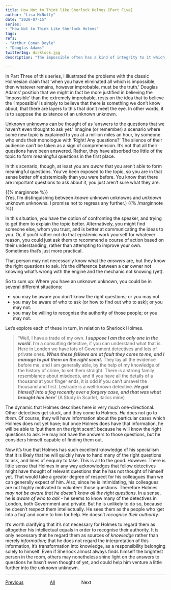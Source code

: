 ```yaml
---
title: How Not to Think like Sherlock Holmes [Part Five]
author: "Lisa McNulty"  
date: "2020-07-15"  
series:  
- "How Not to Think Like Sherlock Holmes"
tags:
refs:  
- "Arthur Conan Doyle"
- "Douglas Adams"
twitterImg: dirklock.jpg
description: "The impossible often has a kind of integrity to it which the merely improbable lacks."

---
```




In Part Three of this series, I illustrated the problems with the classic Holmesian claim that ‘when you have eliminated all which is impossible, then whatever remains, however improbable, must be the truth.’ Douglas Adams' position that we might in fact be more justified in believing the ‘impossible’ than the extremely improbable, rests on the idea that to believe the ‘impossible’ is simply to believe that there is something we don’t know about, that there are layers to this that don’t meet the eye. In other words, it is to suppose the existence of an unknown unknown. 

[Unknown unknowns](/2020/06/18/unknown-knowns/) can be thought of as ‘answers to the questions that we haven’t even thought to ask yet.’ Imagine (or remember) a scenario where some new topic is explained to you at a million miles an hour, by someone who ends their monologue with ‘Right! Any questions?’ The silence of their audience can’t be taken as a sign of comprehension. It’s not that all their questions have been answered. Rather, they have absorbed too little of the topic to form meaningful questions in the first place. 

In this scenario, though, at least you are _aware_ that you aren’t able to form meaningful questions. You’ve been exposed to the topic, so you are in that sense better off epistemically than you were before. You know that there are important questions to ask about it, you just aren’t sure what they are. 

{{% marginnote %}}    
(Yes, I’m distinguishing between _known_ unknown unknowns and _unknown_ unknown unknowns. I promise not to regress any further.) 
{{% /marginnote %}}

In this situation, you have the option of confronting the speaker, and trying to get them to explain the topic better. Alternatively, you might find someone else, whom you trust, and is better at communicating the ideas to you. Or, if you’d rather not do that epistemic work yourself for whatever reason, you could just ask them to recommend a course of action based on their understanding, rather than attempting to improve your own. Sometimes that’s just more practical. 

That person may not necessarily know what the _answers_ are, but they know the right questions to ask. It’s the difference between a car owner not knowing what’s wrong with the engine and the mechanic not knowing (yet). 

So to sum up: Where you have an unknown unknown, you could be in several different situations:



*   you may be aware you don’t know the right questions; or you may not. 
*   you may be aware of who to ask (or how to find out who to ask); or you may not.
*   you may be willing to recognise the authority of those people; or you may not.

Let’s explore each of these in turn, in relation to Sherlock Holmes.  


>“Well, I have a trade of my own. **_I suppose I am the only one in the world_**. I'm a consulting detective, if you can understand what that is. Here in London we have lots of Government detectives and lots of private ones. **_When these fellows are at fault they come to me, and I manage to put them on the right scent._** They lay all the evidence before me, and I am generally able, by the help of my knowledge of the history of crime, to set them straight. There is a strong family resemblance about misdeeds, and if you have all the details of a thousand at your finger ends, it is odd if you can't unravel the thousand and first. Lestrade is a well-known detective. **_He got himself into a fog recently over a forgery case, and that was what brought him here’_** (A Study in Scarlet, italics mine)

The dynamic that Holmes describes here is very much one-directional. Other detectives get stuck, and they come to Holmes. _He_ does not go to _them_. Of course, they will have information about the particular cases which Holmes does not yet have; but once Holmes does have that information, he will be able to ‘put them on the right scent’; because he will know the right questions to ask. He may not have the answers to those questions, but he considers himself capable of finding them out.

Now it’s true that Holmes has such excellent knowledge of his specialism that it is likely that he will quickly have to hand many of the right questions to ask, and lines of enquiry to take. This is all to the good. However. There is little sense that Holmes in any way acknowledges that fellow detectives might have thought of relevant questions that he has not thought of himself yet. That would take a greater degree of respect for his colleagues than we can generally expect of him. Also, since he is intimidating, his colleagues are not highly motivated to volunteer those questions. Therefore Holmes _may not be aware that he doesn’t know all the right questions_. In a sense, he is _aware of who to ask_ - he seems to know many of the detectives in London, both Government and private. But he is unlikely to do so, because he doesn’t respect them intellectually. He sees them as the people who ‘get into a fog’ and come to him for help. He doesn’t _recognise their authority_. 

It’s worth clarifying that it’s not necessary for Holmes to regard them as altogether his intellectual equals in order to recognise their authority. It is only necessary that he regard them as sources of _knowledge_ rather than merely _information_; that he does not regard the interpretation of this information, it’s transformation into knowledge, as a responsibility belonging solely to himself. Even if Sherlock almost always finds himself the brightest person in the room, others may nonetheless shine light on the answers to questions he hasn’t even thought of yet, and could help him venture a little further into the unknown unknown. 

---

[Previous](/2020/06/14/how-not-to-think-like-sherlock-holmes-part-four/) &nbsp; &nbsp; &nbsp; &nbsp; &nbsp;  &nbsp; &nbsp; &nbsp; &nbsp; &nbsp; [All](/series/how-not-to-think-like-sherlock-holmes/)  &nbsp; &nbsp;  &nbsp; &nbsp; &nbsp; &nbsp; &nbsp; &nbsp; &nbsp; &nbsp;       Next
